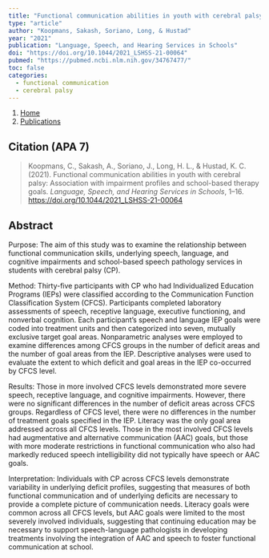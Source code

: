 ```yaml
---
title: "Functional communication abilities in youth with cerebral palsy: Association with impairment profiles and school-based therapy goals"
type: "article"
author: "Koopmans, Sakash, Soriano, Long, & Hustad"
year: "2021"
publication: "Language, Speech, and Hearing Services in Schools"
doi: "https://doi.org/10.1044/2021_LSHSS-21-00064"
pubmed: "https://pubmed.ncbi.nlm.nih.gov/34767477/"
toc: false
categories:
  - functional communication
  - cerebral palsy
---
```


```{=html}
<nav aria-label="breadcrumb">
  <ol class="breadcrumb">
    <li class="breadcrumb-item"><a href="../../index.html">Home</a></li>
    <li class="breadcrumb-item"><a href="../../publications.html">Publications</a></li>
  </ol>
</nav>
```

## Citation (APA 7)

> Koopmans, C., Sakash, A., Soriano, J., Long, H. L., & Hustad, K. C. (2021). Functional communication abilities in youth with cerebral palsy: Association with impairment profiles and school-based therapy goals. *Language, Speech, and Hearing Services in Schools*, 1--16. <https://doi.org/10.1044/2021_LSHSS-21-00064>

## Abstract

Purpose: The aim of this study was to examine the relationship between functional communication skills, underlying speech, language, and cognitive impairments and school-based speech pathology services in students with cerebral palsy (CP).

Method: Thirty-five participants with CP who had Individualized Education Programs (IEPs) were classified according to the Communication Function Classification System (CFCS). Participants completed laboratory assessments of speech, receptive language, executive functioning, and nonverbal cognition. Each participant's speech and language IEP goals were coded into treatment units and then categorized into seven, mutually exclusive target goal areas. Nonparametric analyses were employed to examine differences among CFCS groups in the number of deficit areas and the number of goal areas from the IEP. Descriptive analyses were used to evaluate the extent to which deficit and goal areas in the IEP co-occurred by CFCS level.

Results: Those in more involved CFCS levels demonstrated more severe speech, receptive language, and cognitive impairments. However, there were no significant differences in the number of deficit areas across CFCS groups. Regardless of CFCS level, there were no differences in the number of treatment goals specified in the IEP. Literacy was the only goal area addressed across all CFCS levels. Those in the most involved CFCS levels had augmentative and alternative communication (AAC) goals, but those with more moderate restrictions in functional communication who also had markedly reduced speech intelligibility did not typically have speech or AAC goals.

Interpretation: Individuals with CP across CFCS levels demonstrate variability in underlying deficit profiles, suggesting that measures of both functional communication and of underlying deficits are necessary to provide a complete picture of communication needs. Literacy goals were common across all CFCS levels, but AAC goals were limited to the most severely involved individuals, suggesting that continuing education may be necessary to support speech-language pathologists in developing treatments involving the integration of AAC and speech to foster functional communication at school.
